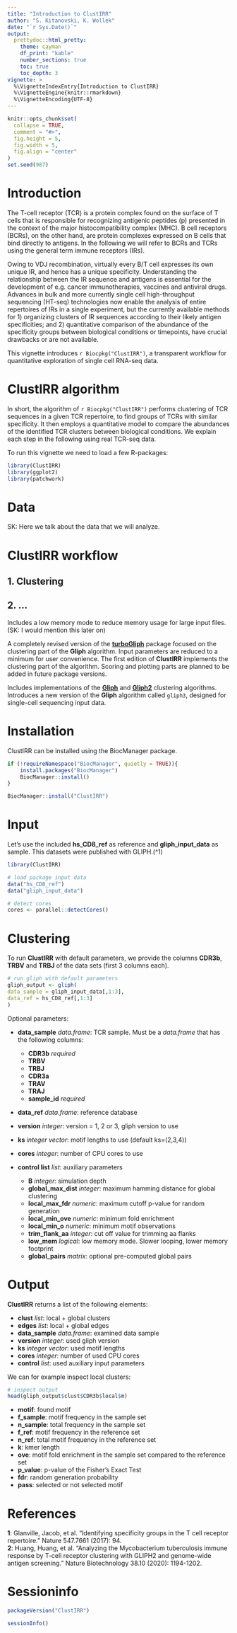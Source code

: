 ```yaml
---
title: "Introduction to ClustIRR"
author: "S. Kitanovski, K. Wollek"
date: "`r Sys.Date()`"
output: 
  prettydoc::html_pretty:
    theme: cayman
    df_print: "kable"
    number_sections: true
    toc: true
    toc_depth: 3
vignette: >
  %\VignetteIndexEntry{Introduction to ClustIRR}
  %\VignetteEngine{knitr::rmarkdown}
  %\VignetteEncoding{UTF-8}
---
```


```r
knitr::opts_chunk$set(
  collapse = TRUE,
  comment = "#>",
  fig.height = 5,
  fig.width = 5,
  fig.align = "center"
)
set.seed(987)
```

# Introduction
The T-cell receptor (TCR) is a protein complex found on the surface of T cells 
that is responsible for recognizing antigenic peptides (p) presented in the 
context of the major histocompatibility complex (MHC). B cell receptors (BCRs),
on the other hand, are protein complexes expressed on B cells that bind 
directly to antigens. In the following we will refer to BCRs and TCRs using
the general term immune receptors (IRs).

Owing to VDJ recombination, virtually every B/T cell expresses its own unique 
IR, and hence has a unique specificity. Understanding the relationship between 
the IR sequence and antigens is essential for the development of e.g. cancer 
immunotherapies, vaccines and antiviral drugs. Advances in bulk and more 
currently single cell high-throughput sequencing (HT-seq) technologies now 
enable the analysis of entire repertoires of IRs in a single experiment, but 
the currently available methods for 1) organizing clusters of IR sequences 
according to their likely antigen specificities; and 2) quantitative comparison 
of the abundance of the specificity groups between biological conditions or 
timepoints, have crucial drawbacks or are not available.

This vignette introduces `r Biocpkg("ClustIRR")`, a transparent workflow for 
quantitative exploration of single cell RNA-seq data. 

# ClustIRR algorithm
In short, the algorithm of `r Biocpkg("ClustIRR")` performs clustering of TCR 
sequences in a given TCR repertoire, to find groups of TCRs with similar
specificity. It then employs a quantitative model to compare the abundances 
of the identified TCR clusters between biological conditions. We explain each 
step in the following using real TCR-seq data.

To run this vignette we need to load a few R-packages:

```r
library(ClustIRR)
library(ggplot2)
library(patchwork)
```


# Data

SK: Here we talk about the data that we will analyze. 



# ClustIRR workflow



## 1. Clustering




## 2. ...



Includes a low memory mode to reduce memory usage for large input files. 
(SK: I would mention this later on)

A completely revised version of the 
[**turboGliph**](https://github.com/HetzDra/turboGliph) package focused on the 
clustering part of the **Gliph** algorithm. Input parameters are reduced to
a minimum for user convenience. The first edition of **ClustIRR** implements the 
clustering part of the algorithm. Scoring and plotting parts are planned to be
added in future package versions.

Includes implementations of the 
[**Gliph**](https://github.com/immunoengineer/gliph) and 
[**Gliph2**](http://50.255.35.37:8080) clustering algorithms.
Introduces a new version of the **Gliph** algorithm called `gliph3`,
designed for single-cell sequencing input data.

# Installation

ClustIRR can be installed using the BiocManager package.

```r
if (!requireNamespace("BiocManager", quietly = TRUE)){
    install.packages("BiocManager")
    BiocManager::install()
}

BiocManager::install("ClustIRR")
```

# Input

Let's use the included **hs_CD8_ref** as reference and **gliph_input_data** 
as sample. This datasets were published with GLIPH.\(^1\)

```r
library(ClustIRR)

# load package input data
data("hs_CD8_ref")
data("gliph_input_data")

# detect cores
cores <- parallel::detectCores()
```

# Clustering

To run **ClustIRR** with default parameters, we provide the columns **CDR3b**,
**TRBV** and **TRBJ** of the data sets (first 3 columns each).

```r
# run gliph with default parameters
gliph_output <- gliph(
data_sample = gliph_input_data[,1:3],
data_ref = hs_CD8_ref[,1:3]
)
```

Optional parameters:

- **data_sample** _data.frame_: TCR sample. Must be a _data.frame_ that has
the following columns: 
  - **CDR3b** _required_
  - **TRBV**
  - **TRBJ**
  - **CDR3a**
  - **TRAV**
  - **TRAJ**
  - **sample_id** _required_
- **data_ref** _data.frame_: reference database
- **version** _integer_: version = 1, 2 or 3, gliph version to use
- **ks** _integer vector_: motif lengths to use (default ks=(2,3,4))
- **cores** _integer_: number of CPU cores to use

- **control list** _list_: auxiliary parameters
  - **B** _integer_: simulation depth
  - **global_max_dist** _integer_: maximum hamming distance for global clustering
  - **local_max_fdr** _numeric_: maximum cutoff p-value for random generation
  - **local_min_ove** _numeric_: minimum fold enrichment
  - **local_min_o** _numeric_: minimum motif observations
  - **trim_flank_aa** _integer_: cut off value for trimming aa flanks
  - **low_mem** _logical_: low memory mode. Slower looping, lower memory footprint
  - **global_pairs** _matrix_: optional pre-computed global pairs

# Output

**ClustIRR** returns a list of the following elements:

- **clust** _list_: local + global clusters
- **edges** _list_: local + global edges
- **data_sample** _data.frame_: examined data sample
- **version** _integer_: used gliph version
- **ks** _integer vector_: used motif lengths
- **cores** _integer_: number of used CPU cores
- **control** _list_: used auxiliary input parameters

We can for example inspect local clusters:

```r
# inspect output
head(gliph_output$clust$CDR3b$local$m)

```

- **motif**: found motif
- **f_sample**: motif frequency in the sample set
- **n_sample**: total frequency in the sample set
- **f_ref**: motif frequency in the reference set
- **n_ref**: total motif frequency in the reference set
- **k**: kmer length
- **ove**: motif fold enrichment in the sample set compared to the reference set
- **p_value**: p-value of the Fisher's Exact Test
- **fdr**: random generation probability
- **pass**: selected or not selected motif


# References

**1**: Glanville, Jacob, et al. "Identifying specificity groups in the 
T cell receptor repertoire." Nature 547.7661 (2017): 94.<br>
**2**: Huang, Huang, et al. "Analyzing the Mycobacterium tuberculosis immune 
response by T-cell receptor clustering with GLIPH2 and genome-wide antigen 
screening." Nature Biotechnology 38.10 (2020): 1194-1202.<br>

# Sessioninfo
```r
packageVersion("ClustIRR")

sessionInfo()
```
